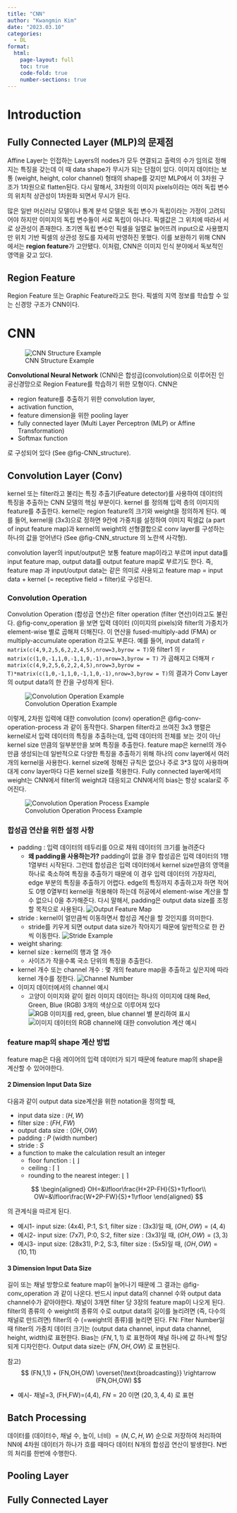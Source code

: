 ```yaml
---
title: "CNN"
author: "Kwangmin Kim"
date: "2023.03.10"
categories: 
  - DL
format: 
  html:
    page-layout: full
    toc: true
    code-fold: true
    number-sections: true
---
```


# Introduction

## Fully Connected Layer (MLP)의 문제점

Affine Layer는 인접하는 Layers의 nodes가 모두 연결되고 출력의 수가 임의로 정해지는 특징을 갖는데 이 때 data shape가 무시가 되는 단점이 있다. 이미지 데이터는 보통 (weight, height, color channel) 형태의 shape를 갖지만 MLP에서 이 3차원 구조가 1차원으로 flatten된다. 다시 말해서, 3차원의 이미지 pixels이라는 여러 독립 변수의 위치적 상관성이 1차원화 되면서 무시가 된다.

많은 일반 머신러닝 모델이나 통계 분석 모델은 독립 변수가 독립이라는 가정이 고려되어야 하지만 이미지의 독립 변수들이 서로 독립이 아니다. 픽셀값은 그 위치에 따라서 서로 상관성이 존재한다. 초기엔 독립 변수인 픽셀을 일렬로 늘어뜨려 input으로 사용했지만 위치 기반 픽셀의 상관성 정도를 자세히 반영하진 못했다. 이를 보완하기 위해 CNN에서는 **region feature**가 고안됐다. 이처럼, CNN은 이미지 인식 분야에서 독보적인 영역을 갖고 있다.

## Region Feature

Region Feature 또는 Graphic Feature라고도 한다. 픽셀의 지역 정보를 학습할 수 있는 신경망 구조가 CNN이다. 

# CNN

![CNN Structure Example](../../../../../images/cnn/figure1.png){#fig-CNN_structure}

**Convolutional Neural Network** (CNN)은 합성곱(convolution)으로 이루어진 인공신경망으로 Region Feature를 학습하기 위한 모형이다. CNN은 

* region feature를 추출하기 위한 convolution layer, 
* activation function,
* feature dimension을 위한 pooling layer 
* fully connected layer (Multi Layer Perceptron (MLP) or Affine Transformation)
* Softmax function

로 구성되어 있다 (See @fig-CNN_structure).


## Convolution Layer (Conv)

kernel 또는 filter라고 불리는 특징 추출기(Feature detector)를 사용하여 데이터의 특징을 추출하는 CNN 모델의 핵심 부분이다. kernel 를 정의해 입력 층의 이미지의 feature를 추출한다. kernel는 region feature의 크기와 weight을 정의하게 된다. 예를 들어, kernel을 (3x3)으로 정하면 9칸에 가중치를 설정하여 이미지 픽셀값 (a part of input feature map)과 kernel의 weight의 선형결합으로 conv layer를 구성하는 하나의 값을 얻어낸다 (See @fig-CNN_structure 의 노란색 사각형). 

convolution layer의 input/output은 보통 feature map이라고 부르며 input data를 input feature map, output data를 output feature map로 부르기도 한다. 즉, feature map 과 input/output data는 같은 의미로 사용되고 feature map = input data + kernel (= receptive field = filter)로 구성된다.


### Convolution Operation 

Convolution Operation (합성곱 연산)은 filter operation (filter 연산)이라고도 불린다. @fig-conv_operation 을 보면 입력 데이터 (이미지의 pixels)와 filter의 가중치가 element-wise 별로 곱해져 더해진다. 이 연산을 fused-multiply-add (FMA) or multiply-accumulate operation 라고도 부른다. 예를 들어, input data의 `r matrix(c(4,9,2,5,6,2,2,4,5),nrow=3,byrow = T)`와 filter1 의 `r  matrix(c(1,0,-1,1,0,-1,1,0,-1),nrow=3,byrow = T)` 가 곱해지고 더해져 `r matrix(c(4,9,2,5,6,2,2,4,5),nrow=3,byrow = T)*matrix(c(1,0,-1,1,0,-1,1,0,-1),nrow=3,byrow = T)`의 결과가 Conv Layer의 output data의 한 칸을 구성하게 된다. 

![Convolution Operation Example](../../../../../images/cnn/figure2.png){#fig-conv_operation}

이렇게, 2차원 입력에 대한 convolution (conv) operation은 @fig-conv-operation-process 과 같이 동작한다. Sharpen filter라고 쓰여진 3x3 행렬은 kernel로서 입력 데이터의 특징을 추출하는데, 입력 데이터의 전체를 보는 것이 
아닌 kernel size 만큼의 일부분만을 보며 특징을 추출한다. feature map은 kernel의 개수만큼 생성되는데 일반적으로 다양한 특징을 추출하기 위해 하나의 conv layer에서 여러개의 kernel을 사용한다. kernel size에 정해진 규칙은 없으나 주로 3*3 많이 사용하며 대게 conv layer마다 다른 kernel size를 적용한다. Fully connected layer에서의 weight는 CNN에서 filter의 weight과 대응되고 CNN에서의 bias는 항상 scalar로 주어진다.

![Convolution Operation Process Example](../../../../../images/cnn/figure3.gif){#fig-conv-operation-process}

### 합성곱 연산을 위한 설정 사항

- padding : 입력 데이터의 테두리를 0으로 채워 데이터의 크기를 늘려준다
    - **왜 padding을 사용하는가?** padding이 없을 경우 합성곱은 입력 데이터의 1행 1열부터 시작된다. 그런데 합성곱은 입력 데이터에서 kernel size만큼의 영역을 하나로 축소하여 특징을 추출하기 때문에 이 경우 입력 데이터의 가장자리, edge 부분의 특징을 추출하기 어렵다. edge의 특징까지 추출하고자 하면 적어도 0행 0열부터 kernel을 적용해야 하는데 허공에서 element-wise 계산을 할 수 없으니 0을 추가해준다. 다시 말해서, padding은 output data size를 조정할 목적으로 사용된다.
    ![Output Feature Map](../2023-03-10_cnn/output_featuremap.png){#fig-output_featuremap}
- stride : kernel이 얼만큼씩 이동하면서 합성곱 계산을 할 것인지를 의미한다.
    - stride를 키우게 되면 output data size가 작아지기 때문에 일반적으로 한 칸씩 이동한다.
    ![Stride Example](../../../../../images/cnn/stride.PNG){#fig-stride}
- weight sharing:    
- kernel size : kernel의 행과 열 개수
    - 사이즈가 작을수록 국소 단위의 특징을 추출한다.
- kernel 개수 또는 channel 개수 : 몇 개의 feature map을 추출하고 싶은지에 따라 kernel 개수를 정한다.
    ![Channel Number](../../../../../images/cnn/channel%20number.PNG){#fig-channel_number}
* 이미지 데이터에서의 channel 예시
  * 고양이 이미지와 같이 컬러 이미지 데이터는 하나의 이미지에 대해 Red, Green, Blue (RGB) 3개의 색상으로 이루어져 있다 
    ![RGB 이미지를 red, green, blue channel 별 분리하여 표시](../../../../../images/cnn/image_featuremap.png){#fig-img_featuremap}
    ![이미지 데이터의 RGB channel에 대한 convolution 계산 예시](../../../../../images/cnn/image_featuremap_convolution.png){#fig-img_featuremap_conv}

### feature map의 shape 계산 방법

feature map은 다음 레이어의 입력 데이터가 되기 때문에 feature map의 shape을 계산할 수 있어야한다.

#### 2 Dimension Input Data Size

다음과 같이 output data size계산을 위한 notation을 정의할 때,

* input data size : $(H,W)$
* filter size : $(FH, FW)$
* output data size : $(OH, OW)$
* padding : $P$ (width number)
* stride : $S$
* a function to make the calculation result an integer
  * floor function : $\lfloor \text{ } \rfloor$
  * ceiling : $\lceil \text{ } \rceil$
  * rounding to the nearest integer: $\lfloor \text{ } \rceil$

$$
\begin{aligned}
  OH=&\lfloor\frac{H+2P-FH}{S}+1\rfloor\\
  OW=&\lfloor\frac{W+2P-FW}{S}+1\rfloor
\end{aligned}
$$

의 관계식을 따르게 된다.

* 예시1- input size: (4x4), P:1, S:1, filter size : (3x3)일 때, $(OH,OW)=(4,4)$
* 예시2- input size: (7x7), P:0, S:2, filter size : (3x3)일 때, $(OH,OW)=(3,3)$
* 예시3- input size: (28x31), P:2, S:3, filter size : (5x5)일 때, $(OH,OW)=(10,11)$



#### 3 Dimension Input Data Size

길이 또는 채널 방향으로 feature map이 늘어나기 때문에 그 결과는 @fig-conv_operation 과 같이 나온다. 반드시 input data의 channel 수와 output data channel수가 같아야한다. 채널이 3개면 filter 당 3장의 feature map이 나오게 된다. filter의 종류의 수 weight의 종류의 수로 output data의 길이를 늘리려면 (즉, 다수의 채널로 만드려면) filter의 수 (=weight의 종류)를 늘리면 된다. FN: Flter Number일 때  filter의 가중치 데이터 크기는 (output data channel, input data channel, height, width)로 표현한다. Bias는 $(FN,1,1)$ 로 표현하여 채널 하나에 값 하나씩 할당되게 디자인한다. Output data size는 $(FN,OH,OW)$ 로 표현된다. 

참고) 
$$
(FN,1,1) + (FN,OH,OW) \overset{\text{broadcasting}} \rightarrow (FN,OH,OW) 
$$

* 예시- 채널=3, (FH,FW)=(4,4), $FN=20$ 이면 $(20,3,4,4)$ 로 표현

## Batch Processing

데이터를 (데이터수, 채널 수, 높이, 너비) $= (N,C,H,W)$ 순으로 저장하여 처리하여 NN에 4차원 데이터가 하나가 흐를 때마다 데이터 N개의 합성곱 연산이 발생한다. N번의 처리를 한번에 수행한다.

## Pooling Layer

## Fully Connected Layer